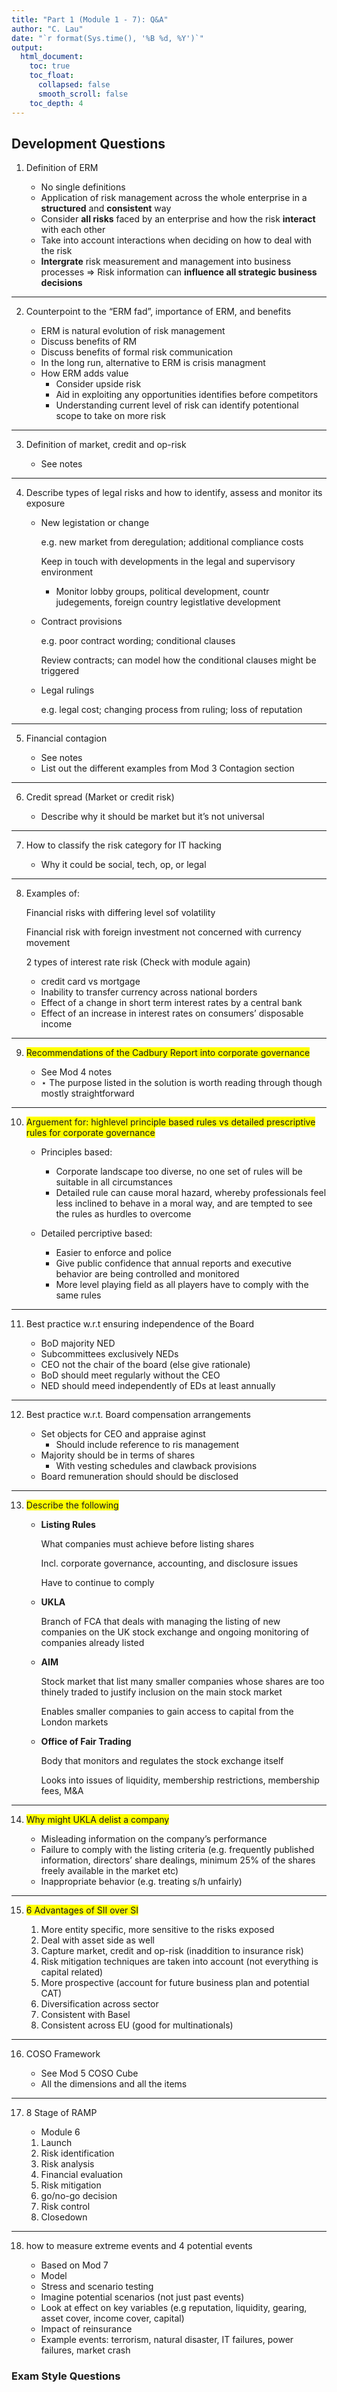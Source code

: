 ```yaml
---
title: "Part 1 (Module 1 - 7): Q&A"
author: "C. Lau"
date: "`r format(Sys.time(), '%B %d, %Y')`"
output: 
  html_document:
    toc: true
    toc_float:
      collapsed: false
      smooth_scroll: false
    toc_depth: 4
---
```


## Development Questions

1. Definition of ERM
  
    * No single definitions
    * Application of risk management across the whole enterprise in a **structured** and **consistent** way
    * Consider **all risks** faced by an enterprise and how the risk **interact** with each other
    * Take into account interactions when deciding on how to deal with the risk
    * **Intergrate** risk measurement and management into business processes $\Rightarrow$ Risk information can **influence all strategic business decisions**

***

2. Counterpoint to the "ERM fad", importance of ERM, and benefits
  
    * ERM is natural evolution of risk management
    * Discuss benefits of RM
    * Discuss benefits of formal risk communication
    * In the long run, alternative to ERM is crisis managment
    * How ERM adds value
        * Consider upside risk
        * Aid in exploiting any opportunities identifies before competitors
        * Understanding current level of risk can identify potentional scope to take on more risk

***

3. Definition of market, credit and op-risk

    * See notes

***

4. Describe types of legal risks and how to identify, assess and monitor its exposure

    * New legistation or change

        e.g. new market from deregulation; additional compliance costs
      
        Keep in touch with developments in the legal and supervisory environment

        * Monitor lobby groups, political development, countr judegements, foreign country legistlative development
      
    * Contract provisions

        e.g. poor contract wording; conditional clauses
      
        Review contracts; can model how the conditional clauses might be triggered
      
    * Legal rulings

        e.g. legal cost; changing process from ruling; loss of reputation

***

5. Financial contagion

    * See notes
    * List out the different examples from Mod 3 Contagion section
    
***

6. Credit spread (Market or credit risk)

    * Describe why it should be market but it's not universal

***

7. How to classify the risk category for IT hacking

    * Why it could be social, tech, op, or legal
    
***

8. Examples of:

    Financial risks with differing level sof volatility
      
    Financial risk with foreign investment not concerned with currency movement
      
    2 types of interest rate risk (Check with module again)
    
    * credit card vs mortgage
    * Inability to transfer currency across national borders
    * Effect of a change in short term interest rates by a central bank
    * Effect of an increase in interest rates on consumers' disposable income
    
***

9. <span style="background:yellow">Recommendations of the Cadbury Report into corporate governance</span>

    * See Mod 4 notes
    * $\star$ The purpose listed in the solution is worth reading through though mostly straightforward
    
***

10. <span style="background:yellow">Arguement for: highlevel principle based rules vs detailed prescriptive rules for corporate governance</span>

    * Principles based:
    
        * Corporate landscape too diverse, no one set of rules will be suitable in all circumstances
        * Detailed rule can cause moral hazard, whereby professionals feel less inclined to behave in a moral way, and are tempted to see the rules as hurdles to overcome
        
    * Detailed percriptive based:
    
        * Easier to enforce and police
        * Give public confidence that annual reports and executive behavior are being controlled and monitored
        * More level playing field as all players have to comply with the same rules
        
***

11. Best practice w.r.t ensuring independence of the Board

    * BoD majority NED
    * Subcommittees exclusively NEDs
    * CEO not the chair of the board (else give rationale)
    * BoD should meet regularly without the CEO
    * NED should meed independently of EDs at least annually

***

12. Best practice w.r.t. Board compensation arrangements

    * Set objects for CEO and appraise aginst
        * Should include reference to ris management
    * Majority should be in terms of shares
        * With vesting schedules and clawback provisions
    * Board remuneration should should be disclosed
    
***

13. <span style="background:yellow">Describe the following</span>

    * **Listing Rules**
      
        What companies must achieve before listing shares
        
        Incl. corporate governance, accounting, and disclosure issues
        
        Have to continue to comply
        
    * **UKLA**
        
        Branch of FCA that deals with managing the listing of new companies on the UK stock exchange and ongoing monitoring of companies already listed
        
    * **AIM**
      
        Stock market that list many smaller companies whose shares are too thinely traded to justify inclusion on the main stock market
        
        Enables smaller companies to gain access to capital from the London markets
      
    * **Office of Fair Trading**
      
        Body that monitors and regulates the stock exchange itself
        
        Looks into issues of liquidity, membership restrictions, membership fees, M&A
        
***
  
14. <span style="background:yellow">Why might UKLA delist a company</span>

    * Misleading information on the company's performance
    * Failure to comply with the listing criteria (e.g. frequently published information, directors' share dealings, minimum 25% of the shares freely available in the market etc)
    * Inappropriate behavior (e.g. treating s/h unfairly)
    
***

15. <span style="background:yellow">6 Advantages of SII over SI</span>

    1. More entity specific, more sensitive to the risks exposed
    2. Deal with asset side as well
    3. Capture market, credit and op-risk (inaddition to insurance risk)
    4. Risk mitigation techniques are taken into account (not everything is capital related)
    5. More prospective (account for future business plan and potential CAT)
    6. Diversification across sector
    7. Consistent with Basel
    8. Consistent across EU (good for multinationals)

***

16. COSO Framework

    * See Mod 5 COSO Cube
    * All the dimensions and all the items

***

17. 8 Stage of RAMP

    * Module 6
    1. Launch
    2. Risk identification
    3. Risk analysis
    4. Financial evaluation
    5. Risk mitigation
    6. go/no-go decision
    7. Risk control
    8. Closedown
    
***

18. how to measure extreme events and 4 potential events

    * Based on Mod 7
    * Model
    * Stress and scenario testing
    * Imagine potential scenarios (not just past events)
    * Look at effect on key variables (e.g reputation, liquidity, gearing, asset cover, income cover, capital)
    * Impact of reinsurance
    * Example events: terrorism, natural disaster, IT failures, power failures, market crash
    
### Exam Style Questions